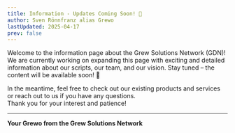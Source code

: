 ```yaml
---
title: Information - Updates Coming Soon! 🚧
author: Sven Rönnfranz alias Grewo
lastUpdated: 2025-04-17
prev: false
---
```



<Aside type="note">
  Welcome to the information page about the Grew Solutions Network (GDN)!  
  We are currently working on expanding this page with exciting and detailed information about our scripts, our team, and our vision.  
  Stay tuned – the content will be available soon! 🚀
</Aside>

In the meantime, feel free to check out our existing products and services or reach out to us if you have any questions.  
Thank you for your interest and patience!  

---
**Your Grewo from the Grew Solutions Network**
